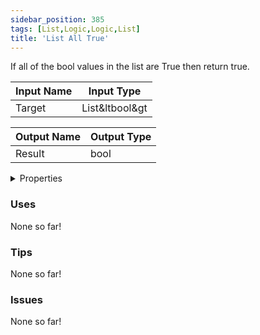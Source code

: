 ```yaml
---
sidebar_position: 385
tags: [List,Logic,Logic,List]
title: 'List All True'
---
```


If all of the bool values in the list are True then return true.






<EsbSvg />

| Input Name | Input Type |
|-----------|-----------|
| Target | List&ltbool&gt |

| Output Name | Output Type |
|-----------|-----------|
| Result | bool |


<details>
  <summary>Properties</summary>
  <div>
    <div>
    <table>
      <thead>
        <tr>
          <th>Is beta required?</th>
          <th>❌</th>
        </tr>
        <tr>
          <th>Is this chip a trolling risk?</th>
          <th>❌</th>
        </tr>
        <tr>
          <th>Is this chip a role assignment risk?</th>
          <th>❌</th>
        </tr>
        <tr>
          <th>Chip UUID</th>
          <th>7d474bd7-ee53-4e6d-a45f-cd64fce1c0dc</th>
        </tr>
      </thead>
    </table>
    </div>
  </div>
</details>

### Uses

None so far!

### Tips

None so far!

### Issues

None so far!